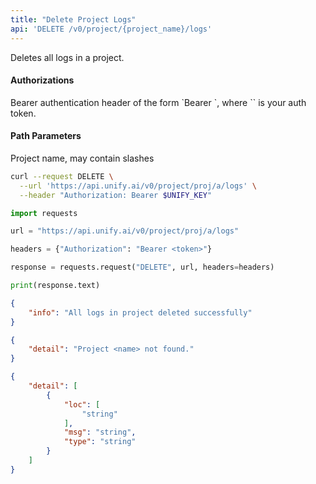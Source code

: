 ```yaml
---
title: "Delete Project Logs"
api: 'DELETE /v0/project/{project_name}/logs'
---
```

Deletes all logs in a project.

#### Authorizations

<ParamField header="Authorization" type="string" required="true">
  Bearer authentication header of the form `Bearer <token>`, where `<token>` is your auth token.
</ParamField>

#### Path Parameters

<ParamField query="project_name" type="string" required="true">
Project name, may contain slashes
</ParamField>

<RequestExample>

```bash cURL
curl --request DELETE \
  --url 'https://api.unify.ai/v0/project/proj/a/logs' \
  --header "Authorization: Bearer $UNIFY_KEY"
```

```python Python
import requests

url = "https://api.unify.ai/v0/project/proj/a/logs"

headers = {"Authorization": "Bearer <token>"}

response = requests.request("DELETE", url, headers=headers)

print(response.text)
```

</RequestExample>
<ResponseExample>

```json 200
{
    "info": "All logs in project deleted successfully"
}
```

```json 404
{
    "detail": "Project <name> not found."
}
```

```json 422
{
    "detail": [
        {
            "loc": [
                "string"
            ],
            "msg": "string",
            "type": "string"
        }
    ]
}
```

</ResponseExample>
